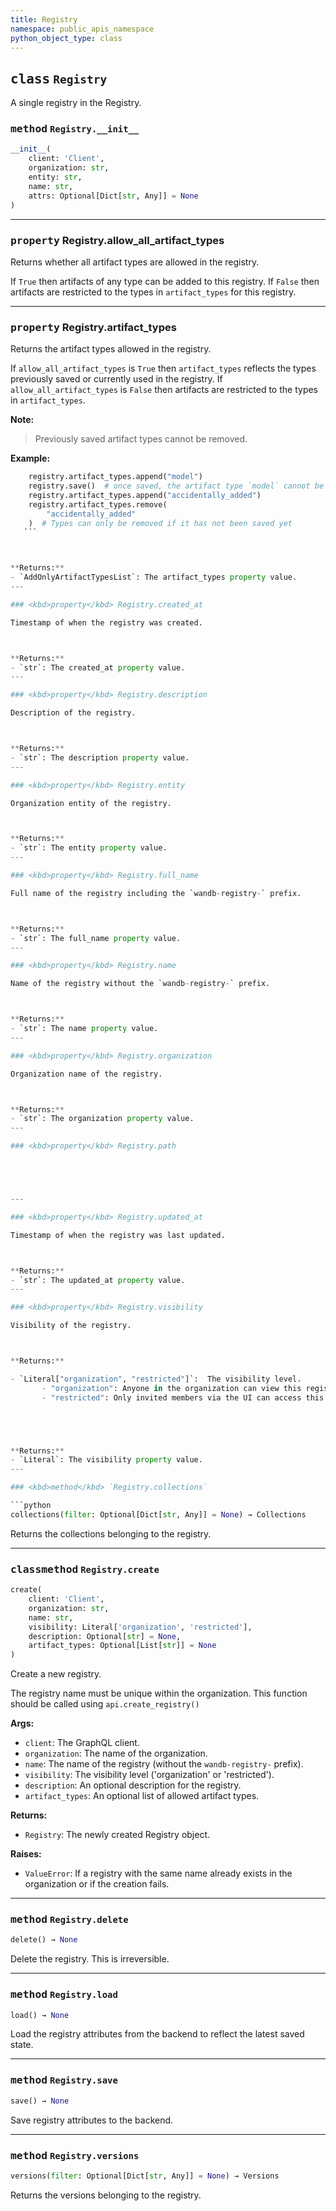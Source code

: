 ```yaml
---
title: Registry
namespace: public_apis_namespace
python_object_type: class
---
```









## <kbd>class</kbd> `Registry`
A single registry in the Registry. 

### <kbd>method</kbd> `Registry.__init__`

```python
__init__(
    client: 'Client',
    organization: str,
    entity: str,
    name: str,
    attrs: Optional[Dict[str, Any]] = None
)
```






---

### <kbd>property</kbd> Registry.allow_all_artifact_types

Returns whether all artifact types are allowed in the registry. 

If `True` then artifacts of any type can be added to this registry. If `False` then artifacts are restricted to the types in `artifact_types` for this registry. 

---

### <kbd>property</kbd> Registry.artifact_types

Returns the artifact types allowed in the registry. 

If `allow_all_artifact_types` is `True` then `artifact_types` reflects the types previously saved or currently used in the registry. If `allow_all_artifact_types` is `False` then artifacts are restricted to the types in `artifact_types`. 



**Note:**

> Previously saved artifact types cannot be removed. 
>

**Example:**
 ```python
     registry.artifact_types.append("model")
     registry.save()  # once saved, the artifact type `model` cannot be removed
     registry.artifact_types.append("accidentally_added")
     registry.artifact_types.remove(
         "accidentally_added"
     )  # Types can only be removed if it has not been saved yet
    ``` 



**Returns:**
 - `AddOnlyArtifactTypesList`: The artifact_types property value.
---

### <kbd>property</kbd> Registry.created_at

Timestamp of when the registry was created. 



**Returns:**
 - `str`: The created_at property value.
---

### <kbd>property</kbd> Registry.description

Description of the registry. 



**Returns:**
 - `str`: The description property value.
---

### <kbd>property</kbd> Registry.entity

Organization entity of the registry. 



**Returns:**
 - `str`: The entity property value.
---

### <kbd>property</kbd> Registry.full_name

Full name of the registry including the `wandb-registry-` prefix. 



**Returns:**
 - `str`: The full_name property value.
---

### <kbd>property</kbd> Registry.name

Name of the registry without the `wandb-registry-` prefix. 



**Returns:**
 - `str`: The name property value.
---

### <kbd>property</kbd> Registry.organization

Organization name of the registry. 



**Returns:**
 - `str`: The organization property value.
---

### <kbd>property</kbd> Registry.path





---

### <kbd>property</kbd> Registry.updated_at

Timestamp of when the registry was last updated. 



**Returns:**
 - `str`: The updated_at property value.
---

### <kbd>property</kbd> Registry.visibility

Visibility of the registry. 



**Returns:**
 
 - `Literal["organization", "restricted"]`:  The visibility level. 
        - "organization": Anyone in the organization can view this registry.  You can edit their roles later from the settings in the UI. 
        - "restricted": Only invited members via the UI can access this registry.  Public sharing is disabled. 





**Returns:**
 - `Literal`: The visibility property value.
---

### <kbd>method</kbd> `Registry.collections`

```python
collections(filter: Optional[Dict[str, Any]] = None) → Collections
```

Returns the collections belonging to the registry. 

---

### <kbd>classmethod</kbd> `Registry.create`

```python
create(
    client: 'Client',
    organization: str,
    name: str,
    visibility: Literal['organization', 'restricted'],
    description: Optional[str] = None,
    artifact_types: Optional[List[str]] = None
)
```

Create a new registry. 

The registry name must be unique within the organization. This function should be called using `api.create_registry()` 



**Args:**
 
 - `client`:  The GraphQL client. 
 - `organization`:  The name of the organization. 
 - `name`:  The name of the registry (without the `wandb-registry-` prefix). 
 - `visibility`:  The visibility level ('organization' or 'restricted'). 
 - `description`:  An optional description for the registry. 
 - `artifact_types`:  An optional list of allowed artifact types. 



**Returns:**
 
 - `Registry`:  The newly created Registry object. 



**Raises:**
 
 - `ValueError`:  If a registry with the same name already exists in the  organization or if the creation fails. 

---

### <kbd>method</kbd> `Registry.delete`

```python
delete() → None
```

Delete the registry. This is irreversible. 

---

### <kbd>method</kbd> `Registry.load`

```python
load() → None
```

Load the registry attributes from the backend to reflect the latest saved state. 

---

### <kbd>method</kbd> `Registry.save`

```python
save() → None
```

Save registry attributes to the backend. 

---

### <kbd>method</kbd> `Registry.versions`

```python
versions(filter: Optional[Dict[str, Any]] = None) → Versions
```

Returns the versions belonging to the registry. 

